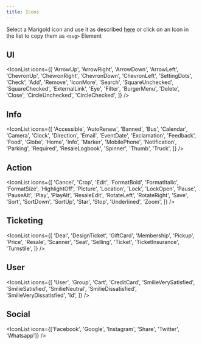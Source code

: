 ```yaml
---
title: Icons
---
```


Select a Marigold icon and use it as described [here](../../components/icon)
or click on an Icon in the list to copy them as `<svg>` Element

## UI

<IconList
  icons={[
    'ArrowUp',
    'ArrowRight',
    'ArrowDown',
    'ArrowLeft',
    'ChevronUp',
    'ChevronRight',
    'ChevronDown',
    'ChevronLeft',
    'SettingDots',
    'Check',
    'Add',
    'Remove',
    'IconMore',
    'Search',
    'SquareUnchecked',
    'SquareChecked',
    'ExternalLink',
    'Eye',
    'Filter',
    'BurgerMenu',
    'Delete',
    'Close',
    'CircleUnchecked',
    'CircleChecked',
  ]}
/>

## Info

<IconList
  icons={[
    'Accessible',
    'AutoRenew',
    'Banned',
    'Bus',
    'Calendar',
    'Camera',
    'Clock',
    'Direction',
    'Email',
    'EventDate',
    'Exclamation',
    'Feedback',
    'Food',
    'Globe',
    'Home',
    'Info',
    'Marker',
    'MobilePhone',
    'Notification',
    'Parking',
    'Required',
    'ResaleLogbook',
    'Spinner',
    'Thumb',
    'Truck',
  ]}
/>

## Action

<IconList
  icons={[
    'Cancel',
    'Crop',
    'Edit',
    'FormatBold',
    'FormatItalic',
    'FormatSize',
    'HighlightOff',
    'Picture',
    'Location',
    'Lock',
    'LockOpen',
    'Pause',
    'PauseAlt',
    'Play',
    'PlayAlt',
    'ResaleEdit',
    'RotateLeft',
    'RotateRight',
    'Save',
    'Sort',
    'SortDown',
    'SortUp',
    'Star',
    'Stop',
    'Underlined',
    'Zoom',
  ]}
/>

## Ticketing

<IconList
  icons={[
    'Deal',
    'DesignTicket',
    'GiftCard',
    'Membership',
    'Pickup',
    'Price',
    'Resale',
    'Scanner',
    'Seat',
    'Selling',
    'Ticket',
    'TicketInsurance',
    'Turnstile',
  ]}
/>

## User

<IconList
  icons={[
    'User',
    'Group',
    'Cart',
    'CreditCard',
    'SmilieVerySatisfied',
    'SmilieSatisfied',
    'SmilieNeutral',
    'SmilieDissatisfied',
    'SmilieVeryDissatisfied',
    'Id',
  ]}
/>

## Social

<IconList
  icons={['Facebook', 'Google', 'Instagram', 'Share', 'Twitter', 'Whatsapp']}
/>
